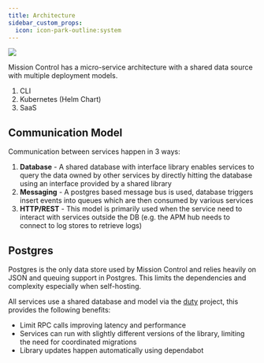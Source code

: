 ```yaml
---
title: Architecture
sidebar_custom_props:
  icon: icon-park-outline:system
---
```


![](/img/architecture.svg)

Mission Control has a micro-service architecture with a shared data source with multiple deployment models.




1. CLI
2. Kubernetes (Helm Chart)
3. SaaS

## Communication Model

Communication between services happen in 3 ways:

1. **Database** - A shared database with interface library enables services to query the data owned by other services by directly hitting the database using an interface provided by a shared library
2. **Messaging** - A postgres based message bus is used, database triggers insert events into queues which are then consumed by various services
3. **HTTP/REST** - This model is primarily used when the service need to interact with services outside the DB (e.g. the APM hub needs to connect to log stores to retrieve logs)

## Postgres

Postgres is the only data store used by Mission Control and relies heavily on JSON and queuing support in Postgres. This limits the dependencies and complexity especially when self-hosting.

All services use a shared database and model via the [duty](https://github.com/flanksource/duty) project, this provides the following benefits:


* Limit RPC calls improving latency and performance
* Services can run with slightly different versions of the library, limiting the need for coordinated migrations
* Library updates happen automatically using dependabot




